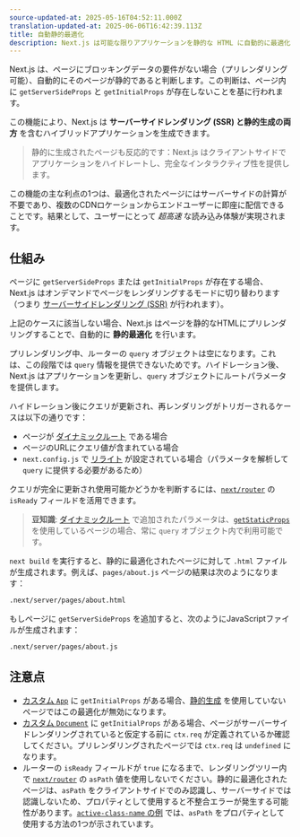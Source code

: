 ```yaml
---
source-updated-at: 2025-05-16T04:52:11.000Z
translation-updated-at: 2025-06-06T16:42:39.113Z
title: 自動静的最適化
description: Next.js は可能な限りアプリケーションを静的な HTML に自動的に最適化します。その仕組みについて学びましょう。
---
```


Next.js は、ページにブロッキングデータの要件がない場合（プリレンダリング可能）、自動的にそのページが静的であると判断します。この判断は、ページ内に `getServerSideProps` と `getInitialProps` が存在しないことを基に行われます。

この機能により、Next.js は **サーバーサイドレンダリング (SSR) と静的生成の両方** を含むハイブリッドアプリケーションを生成できます。

> 静的に生成されたページも反応的です：Next.js はクライアントサイドでアプリケーションをハイドレートし、完全なインタラクティブ性を提供します。

この機能の主な利点の1つは、最適化されたページにはサーバーサイドの計算が不要であり、複数のCDNロケーションからエンドユーザーに即座に配信できることです。結果として、ユーザーにとって _超高速_ な読み込み体験が実現されます。

## 仕組み

ページに `getServerSideProps` または `getInitialProps` が存在する場合、Next.js はオンデマンドでページをレンダリングするモードに切り替わります（つまり [サーバーサイドレンダリング (SSR)](/docs/pages/building-your-application/rendering/server-side-rendering) が行われます）。

上記のケースに該当しない場合、Next.js はページを静的なHTMLにプリレンダリングすることで、自動的に **静的最適化** を行います。

プリレンダリング中、ルーターの `query` オブジェクトは空になります。これは、この段階では `query` 情報を提供できないためです。ハイドレーション後、Next.js はアプリケーションを更新し、`query` オブジェクトにルートパラメータを提供します。

ハイドレーション後にクエリが更新され、再レンダリングがトリガーされるケースは以下の通りです：

- ページが [ダイナミックルート](/docs/pages/building-your-application/routing/dynamic-routes) である場合
- ページのURLにクエリ値が含まれている場合
- `next.config.js` で [リライト](/docs/pages/api-reference/next-config-js/rewrites) が設定されている場合（パラメータを解析して `query` に提供する必要があるため）

クエリが完全に更新され使用可能かどうかを判断するには、[`next/router`](/docs/pages/api-reference/functions/use-router#router-object) の `isReady` フィールドを活用できます。

> **豆知識**: [ダイナミックルート](/docs/pages/building-your-application/routing/dynamic-routes) で追加されたパラメータは、[`getStaticProps`](/docs/pages/building-your-application/data-fetching/get-static-props) を使用しているページの場合、常に `query` オブジェクト内で利用可能です。

`next build` を実行すると、静的に最適化されたページに対して `.html` ファイルが生成されます。例えば、`pages/about.js` ページの結果は次のようになります：

```bash filename="Terminal"
.next/server/pages/about.html
```

もしページに `getServerSideProps` を追加すると、次のようにJavaScriptファイルが生成されます：

```bash filename="Terminal"
.next/server/pages/about.js
```

## 注意点

- [カスタム `App`](/docs/pages/building-your-application/routing/custom-app) に `getInitialProps` がある場合、[静的生成](/docs/pages/building-your-application/data-fetching/get-static-props) を使用していないページではこの最適化が無効になります。
- [カスタム `Document`](/docs/pages/building-your-application/routing/custom-document) に `getInitialProps` がある場合、ページがサーバーサイドレンダリングされていると仮定する前に `ctx.req` が定義されているか確認してください。プリレンダリングされたページでは `ctx.req` は `undefined` になります。
- ルーターの `isReady` フィールドが `true` になるまで、レンダリングツリー内で [`next/router`](/docs/pages/api-reference/functions/use-router#router-object) の `asPath` 値を使用しないでください。静的に最適化されたページは、`asPath` をクライアントサイドでのみ認識し、サーバーサイドでは認識しないため、プロパティとして使用すると不整合エラーが発生する可能性があります。[`active-class-name` の例](https://github.com/vercel/next.js/tree/canary/examples/active-class-name) では、`asPath` をプロパティとして使用する方法の1つが示されています。